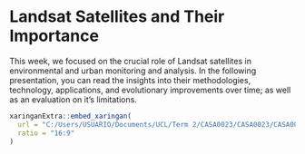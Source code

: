 # Landsat Satellites and Their Importance

This week, we focused on the crucial role of Landsat satellites in environmental and urban monitoring and analysis. In the following presentation, you can read the insights into their methodologies, technology, applications, and evolutionary improvements over time; as well as an evaluation on it's limitations.

```r

xaringanExtra::embed_xaringan(
  url = "C:/Users/USUARIO/Documents/UCL/Term 2/CASA0023/CASA0023/CASA0023 Personal Diary/Revised_Xaringan_Presentation.html",
  ratio = "16:9"
)

```
